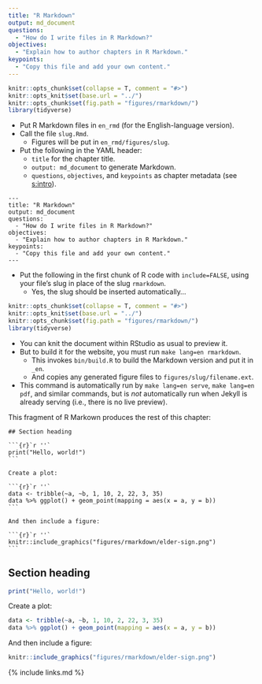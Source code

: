 ```yaml
---
title: "R Markdown"
output: md_document
questions:
  - "How do I write files in R Markdown?"
objectives:
  - "Explain how to author chapters in R Markdown."
keypoints:
  - "Copy this file and add your own content."
---
```


```r
knitr::opts_chunk$set(collapse = T, comment = "#>")
knitr::opts_knit$set(base.url = "../")
knitr::opts_chunk$set(fig.path = "figures/rmarkdown/")
library(tidyverse)
```

-   Put R Markdown files in `en_rmd` (for the English-language version).
-   Call the file `slug.Rmd`.
    -   Figures will be put in `en_rmd/figures/slug`.
-   Put the following in the YAML header:
    -   `title` for the chapter title.
    -   `output: md_document` to generate Markdown.
    -   `questions`, `objectives`, and `keypoints` as chapter metadata (see [s:intro](#REF)).

```text
---
title: "R Markdown"
output: md_document
questions:
  - "How do I write files in R Markdown?"
objectives:
  - "Explain how to author chapters in R Markdown."
keypoints:
  - "Copy this file and add your own content."
---
```

-   Put the following in the first chunk of R code with `include=FALSE`,
    using your file's slug in place of the slug `rmarkdown`.
    -   Yes, the slug should be inserted automatically…

```r
knitr::opts_chunk$set(collapse = T, comment = "#>")
knitr::opts_knit$set(base.url = "../")
knitr::opts_chunk$set(fig.path = "figures/rmarkdown/")
library(tidyverse)
```

-   You can knit the document within RStudio as usual to preview it.
-   But to build it for the website, you must run `make lang=en rmarkdown`.
    -   This invokes `bin/build.R` to build the Markdown version and put it in `_en`.
    -   And copies any generated figure files to `figures/slug/filename.ext`.
-   This command is automatically run by `make lang=en serve`, `make lang=en pdf`, and similar commands,
    but is *not* automatically run when Jekyll is already serving
    (i.e., there is no live preview).

This fragment of R Markown produces the rest of this chapter:

````
## Section heading

```{r}`r ''`
print("Hello, world!")
```

Create a plot:

```{r}`r ''`
data <- tribble(~a, ~b, 1, 10, 2, 22, 3, 35)
data %>% ggplot() + geom_point(mapping = aes(x = a, y = b))
```

And then include a figure:

```{r}`r ''`
knitr::include_graphics("figures/rmarkdown/elder-sign.png")
```
````

## Section heading

```r
print("Hello, world!")
```

Create a plot:

```r
data <- tribble(~a, ~b, 1, 10, 2, 22, 3, 35)
data %>% ggplot() + geom_point(mapping = aes(x = a, y = b))
```

And then include a figure:

```r
knitr::include_graphics("figures/rmarkdown/elder-sign.png")
```

{% include links.md %}
